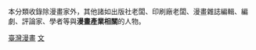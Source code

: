 本分類收錄除漫畫家外，其他諸如出版社老闆、印刷廠老闆、漫畫雜誌編輯、編劇、評論家、學者等與'''漫畫產業相關'''的人物。

[[Category:臺灣漫畫|]]
[[Category:各職業台灣人|文]]